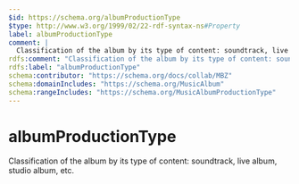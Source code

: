 ```yaml
---
$id: https://schema.org/albumProductionType
$type: http://www.w3.org/1999/02/22-rdf-syntax-ns#Property
label: albumProductionType
comment: |
  Classification of the album by its type of content: soundtrack, live album, studio album, etc.
rdfs:comment: "Classification of the album by its type of content: soundtrack, live album, studio album, etc."
rdfs:label: "albumProductionType"
schema:contributor: "https://schema.org/docs/collab/MBZ"
schema:domainIncludes: "https://schema.org/MusicAlbum"
schema:rangeIncludes: "https://schema.org/MusicAlbumProductionType"
---
```


# albumProductionType

Classification of the album by its type of content: soundtrack, live album, studio album, etc.


